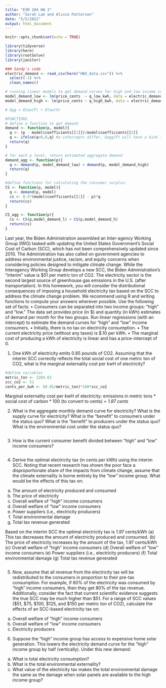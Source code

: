 ```yaml
---
title: "ESM 204 HW 3"
author: "Sarah Lam and Alissa Patterson"
date: "5/5/2022"
output: html_document
---
```


```r
knitr::opts_chunk$set(echo = TRUE)

library(tidyverse) 
library(here)
library(rootSolve)
library(janitor)
```

```r
### Sandy's code
electric_demand <- read_csv(here("HW3_data.csv")) %>% 
  select(-1) %>% 
  clean_names()

# running linear models to get demand curves for high and low income consumers
model_demand_low <- lm(price_cents  ~ q_low_kwh, data = electric_demand) #P = 23.37097 -.00011Q
model_demand_high <- lm(price_cents ~ q_high_kwh, data = electric_demand) #P = 31.606856 -.000052Q

# Qgg = Qlow(P) + Qlow(h) 
```

```r
#FUNCTIONS
# define a function to get demand
demand <- function(p, model){
  q <- (p - model$coefficients[[1]])/model$coefficients[[2]]
  q <- ifelse(q<0,0,q) #y-intercepts differ, Qagg(P) will have a kink include ifelse() statement to take care of kink
  return(q)
}

# for each p level, return estimated aggregate demand
demand_agg <- function(p){
  q <- demand(p, model_demand_low) + demand(p, model_demand_high)
  return(q)
}

#define functions for calculating the consumer surplus:
CS <- function(p, model){
  q <- demand(p, model)
  cs <- 0.5*(model$coefficients[[1]] - p)*q
  return(cs)
}

CS_agg <- function(p){
  cs <- CS(p,model_demand_l) + CS(p,model_demand_h)
  return(cs)
}
```

Last year, the Biden Administration assembled an Inter-agency Working Group (IWG) tasked with
updating the United States Government’s Social Cost of Carbon (SCC), which has not been comprehensively updated since 2010. The Administration has also called on government agencies to
address environmental justice, racism, and equity concerns when considering policies designed to
mitigate climate change.
While the Interagency Working Group develops a new SCC, the Biden Administration’s “interim”
value is $51 per metric ton of CO2. The electricity sector is the second largest source of greenhouse
gas emissions in the U.S. (after transportation). In this homework, you will consider the distributional consequences of imposing a household electricity tax based on the SCC to address the climate
change problem.
We recommend using R and writing functions to compute your answers wherever possible.
Use the following set of facts:
• Consumers can be separated into two income groups: “high” and “low.” The data set provides
price (in $) and quantity (in kWh) estimates of demand per month for the two groups. Run
linear regressions (with an intercept) to estimate the demand curves for “high” and “low”
income consumers.
• Initially, there is no tax on electricity consumption.
• The current electricity price (without any taxes) is $.10 per kWh.
• The marginal cost of producing a kWh of electricity is linear and has a price-intercept of 0.

1. One kWh of electricity emits 0.85 pounds of CO2. Assuming that the interim SCC correctly
reflects the total social cost of one metric ton of CO2, what is the marginal externality cost
per kwH of electricity?

```r
#define variables
metric_ton <- 2204.62
scc_co2 <- 51
cents_per_kwh <- (0.85/metric_ton)*100*scc_co2
```

Marginal externality cost per kwH of electricity: 
emissions in metric tons * social cost of carbon * 100 (to convert to cents) = *1.97 cents*

2. What is the aggregate monthly demand curve for electricity? What is the supply curve for
electricity? What is the “benefit” to consumers under the status quo? What is the “benefit”
to producers under the status quo? What is the environmental cost under the status quo?

```r

```

3. How is the current consumer benefit divided between “high” and “low” income consumers?

```r

```

4. Derive the optimal electricity tax (in cents per kWh) using the interim SCC. Noting that recent
research has shown the poor face a disproportionate share of the impacts from climate change,
assume that the climate externality is borne entirely by the “low” income group. What would
be the effects of this tax on:
(a) The amount of electricity produced and consumed
(b) The price of electricity
(c) Overall welfare of “high” income consumers
(d) Overall welfare of “low” income consumers
(e) Power suppliers (i.e., electricity producers)
(f) Total environmental damage
(g) Total tax revenue generated

Based on the interim SCC the optimal electricity tax is *1.97* cents/kWh
(a) This tax decreases the amount of electricity produced and consumed.
(b) The price of electricity increases by the amount of the tax, 1.97 cents/kWh
(c) Overall welfare of “high” income consumers
(d) Overall welfare of “low” income consumers
(e) Power suppliers (i.e., electricity producers)
(f) Total environmental damage
(g) Total tax revenue generated

```r

```


5. Now, assume that all revenue from the electricity tax will be redistributed to the consumers in
proportion to their pre-tax consumption. For example, if 80% of the electricity was consumed
by “high” income consumers, then they get 80% of the tax revenue. Additionally, consider the
fact that current scientific evidence suggests the true SCC may be much higher than $51. For
a range of SCC values ($51, $75, $100, $125, and $150 per metric ton of CO2), calculate the
effects of an SCC-based electricity tax on:
(a) Overall welfare of “high” income consumers
(b) Overall welfare of “low” income consumers
(c) Electricity producers

6. Suppose the “high” income group has access to expensive home solar generation. This lowers
the electricity demand curve for the “high” income group by half (vertically). Under this new
demand:
(a) What is total electricity consumption?
(b) What is the total environmental externality?
(c) What value of the electricity tax makes the total environmental damage the same as the
damage when solar panels are available to the high income group?


